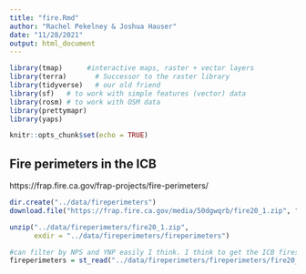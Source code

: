 ```yaml
---
title: "fire.Rmd"
author: "Rachel Pekelney & Joshua Hauser"
date: "11/28/2021"
output: html_document
---
```


```r
library(tmap)      #interactive maps, raster + vector layers
library(terra)       # Successor to the raster library
library(tidyverse)   # our old friend
library(sf)   # to work with simple features (vector) data
library(rosm) # to work with OSM data
library(prettymapr)
library(yaps)
```  

```r
knitr::opts_chunk$set(echo = TRUE)
```

## Fire perimeters in the ICB
https://frap.fire.ca.gov/frap-projects/fire-perimeters/

```r
dir.create("../data/fireperimeters")
download.file("https://frap.fire.ca.gov/media/50dgwqrb/fire20_1.zip", "../data/fireperimeters/fire20_1.zip")

unzip("../data/fireperimeters/fire20_1.zip", 
      exdir = "../data/fireperimeters/fireperimeters")
```

```r
#can filter by NPS and YNP easily I think. I think to get the ICB fires though we should just manually select them out of the table from "FIRE_NAME"
fireperimeters = st_read("../data/fireperimeters/fireperimeters/fire20_1.gdb")
```
```r

```


